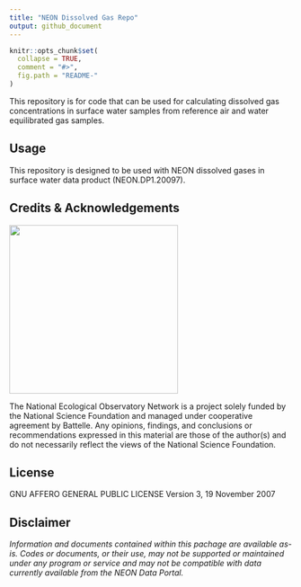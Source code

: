 ```yaml
---
title: "NEON Dissolved Gas Repo"
output: github_document
---
```


<!-- README.md is generated from README.Rmd. Please edit that file -->

```r
knitr::opts_chunk$set(
  collapse = TRUE,
  comment = "#>",
  fig.path = "README-"
)

```
<!-- ****** Description ****** -->

This repository is for code that can be used for calculating dissolved gas concentrations in surface water samples from reference air and water equilibrated gas samples.

<!-- ****** Usage ****** -->
## Usage
This repository is designed to be used with NEON dissolved gases in surface water data product (NEON.DP1.20097).


<!-- ****** Acknowledgements ****** -->
## Credits & Acknowledgements

<!-- HTML tags to produce image, resize, add hyperlink. -->
<!-- ONLY WORKS WITH HTML or GITHUB documents -->
<a href="http://www.neonscience.org/">
<img src="logo.png" width="300px" />
</a>


<!-- Acknowledgements text -->
The National Ecological Observatory Network is a project solely funded by the National Science Foundation and managed under cooperative agreement by Battelle. Any opinions, findings, and conclusions or recommendations expressed in this material are those of the author(s) and do not necessarily reflect the views of the National Science Foundation.



<!-- ****** License ****** -->
## License

GNU AFFERO GENERAL PUBLIC LICENSE Version 3, 19 November 2007



<!-- ****** Disclaimer ****** -->
## Disclaimer

*Information and documents contained within this pachage are available as-is. Codes or documents, or their use, may not be supported or maintained under any program or service and may not be compatible with data currently available from the NEON Data Portal.*